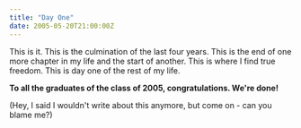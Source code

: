 ```yaml
---
title: "Day One"
date: 2005-05-20T21:00:00Z
---
```


This is it.
This is the culmination of the last four years.
This is the end of one more chapter in my life and the start of another.
This is where I find true freedom.
This is day one of the rest of my life.

**To all the graduates of the class of 2005, congratulations. We're done!**

(Hey, I said I wouldn't write about this anymore, but come on - can you blame me?)
